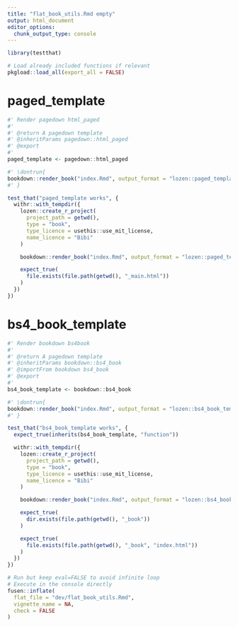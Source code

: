 ```yaml
---
title: "flat_book_utils.Rmd empty"
output: html_document
editor_options: 
  chunk_output_type: console
---
```


```r
library(testthat)
```

<!--
 You need to run the 'description' chunk in the '0-dev_history.Rmd' file before continuing your code there.
-->

```r
# Load already included functions if relevant
pkgload::load_all(export_all = FALSE)
```

# paged_template

```r
#' Render pagedown html_paged
#'
#' @return A pagedown template
#' @inheritParams pagedown::html_paged
#' @export
#'
paged_template <- pagedown::html_paged
```

```r
#' \dontrun{
bookdown::render_book("index.Rmd", output_format = "lozen::paged_template")
#' }
```

```r
test_that("paged_template works", {
  withr::with_tempdir({
    lozen::create_r_project(
      project_path = getwd(),
      type = "book",
      type_licence = usethis::use_mit_license,
      name_licence = "Bibi"
    )

    bookdown::render_book("index.Rmd", output_format = "lozen::paged_template")

    expect_true(
      file.exists(file.path(getwd(), "_main.html"))
    )
  })
})
```

# bs4_book_template
    
```r
#' Render bookdown bs4book
#'
#' @return A pagedown template
#' @inheritParams bookdown::bs4_book
#' @importFrom bookdown bs4_book
#' @export
#'
bs4_book_template <- bookdown::bs4_book
```
  
```r
#' \dontrun{
bookdown::render_book("index.Rmd", output_format = "lozen::bs4_book_template")
#' }
```
  
```r
test_that("bs4_book_template works", {
  expect_true(inherits(bs4_book_template, "function"))

  withr::with_tempdir({
    lozen::create_r_project(
      project_path = getwd(),
      type = "book",
      type_licence = usethis::use_mit_license,
      name_licence = "Bibi"
    )

    bookdown::render_book("index.Rmd", output_format = "lozen::bs4_book_template")

    expect_true(
      dir.exists(file.path(getwd(), "_book"))
    )

    expect_true(
      file.exists(file.path(getwd(), "_book", "index.html"))
    )
  })
})
```
  

```r
# Run but keep eval=FALSE to avoid infinite loop
# Execute in the console directly
fusen::inflate(
  flat_file = "dev/flat_book_utils.Rmd",
  vignette_name = NA,
  check = FALSE
)
```
